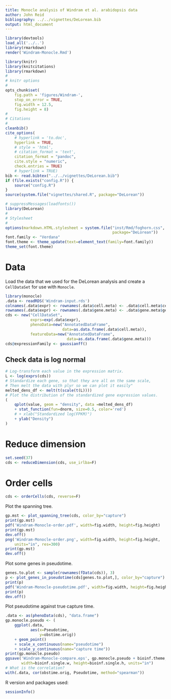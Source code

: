 ```yaml
---
title: Monocle analysis of Windram et al. arabidopsis data
author: John Reid
bibliography: ../../vignettes/DeLorean.bib
output: html_document
---
```



```r
library(devtools)
load_all('../..')
library(rmarkdown)
render('Windram-Monocle.Rmd')

```

```r
library(knitr)
library(knitcitations)
library(rmarkdown)
#
# knitr options
#
opts_chunk$set(
    fig.path = 'figures/Windram-',
    stop_on_error = TRUE,
    fig.width = 12.5,
    fig.height = 8)
#
# Citations
#
cleanbib()
cite_options(
    # hyperlink = 'to.doc',
    hyperlink = TRUE,
    # style = 'html',
    # citation_format = 'text',
    citation_format = "pandoc",
    cite.style = "numeric",
    check.entries = TRUE)
    # hyperlink = TRUE)
bib <- read.bibtex("../../vignettes/DeLorean.bib")
if (file.exists("config.R")) {
    source("config.R")
}
source(system.file("vignettes/shared.R", package="DeLorean"))

```

```r
# suppressMessages(loadfonts())
library(DeLorean)
#
# Stylesheet
#
options(markdown.HTML.stylesheet = system.file("inst/Rmd/foghorn.css",
                                               package="DeLorean"))
font.family <- "Verdana"
font.theme <- theme_update(text=element_text(family=font.family))
theme_set(font.theme)

```


# Data

Load the data that we used for the DeLorean analysis and create a
`CellDataSet` for use with `Monocle`.
```r
library(monocle)
.data <- readRDS('Windram-input.rds')
colnames(.data$expr) <- rownames(.data$cell.meta) <- .data$cell.meta$cell
rownames(.data$expr) <- rownames(.data$gene.meta) <- .data$gene.meta$gene
cds <- new("CellDataSet",
           exprs=exp(.data$expr),
           phenoData=new("AnnotatedDataFrame",
                         data=as.data.frame(.data$cell.meta)),
           featureData=new("AnnotatedDataFrame",
                           data=as.data.frame(.data$gene.meta)))
cds@expressionFamily <- gaussianff()

```


## Check data is log normal

```r
# Log-transform each value in the expression matrix.
L <- log(exprs(cds))
# Standardize each gene, so that they are all on the same scale,
# Then melt the data with plyr so we can plot it easily"
melted_dens_df <- melt(t(scale(t(L))))
# Plot the distribution of the standardized gene expression values.
(
    qplot(value, geom = "density", data =melted_dens_df)
    + stat_function(fun=dnorm, size=0.5, color='red')
    # + xlab("Standardized log(FPKM)")
    + ylab("Density")
)

```


# Reduce dimension

```r
set.seed(37)
cds <- reduceDimension(cds, use_irlba=F)

```

# Order cells

```r
cds <- orderCells(cds, reverse=F)

```

Plot the spanning tree.
```r
gp.mst <- plot_spanning_tree(cds, color_by="capture")
print(gp.mst)
pdf('Windram-Monocle-order.pdf', width=fig.width, height=fig.height)
print(gp.mst)
dev.off()
png('Windram-Monocle-order.png', width=fig.width, height=fig.height,
    units="in", res=300)
print(gp.mst)
dev.off()

```

Plot some genes in pseudotime.
```r
genes.to.plot <- sample(rownames(fData(cds)), 3)
p <- plot_genes_in_pseudotime(cds[genes.to.plot,], color_by="capture")
print(p)
pdf('Windram-Monocle-pseudotime.pdf', width=fig.width, height=fig.height)
print(p)
dev.off()

```

Plot pseudotime against true capture time.
```r
.data <- as(phenoData(cds), "data.frame")
gp.monocle.pseudo <- (
    ggplot(.data,
           aes(x=Pseudotime,
               y=obstime.orig))
    + geom_point()
    + scale_x_continuous(name="pseudotime")
    + scale_y_continuous(name="capture time"))
print(gp.monocle.pseudo)
ggsave('Windram-Monocle-compare.eps', gp.monocle.pseudo + bioinf.theme,
       width=bioinf.single.w, height=bioinf.single.h, units="in")
# What is the correlation?
with(.data, cor(obstime.orig, Pseudotime, method="spearman"))

```


R version and packages used:
```r
sessionInfo()
```

